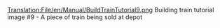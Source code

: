 [[Translation:File/en/Manual/BuildTrainTutorial9.png]]
Building train tutorial image #9 - A piece of train being sold at depot
